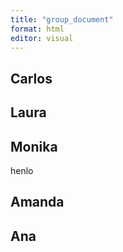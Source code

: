 ```yaml
---
title: "group_document"
format: html
editor: visual
---
```


## Carlos

## Laura

## Monika

henlo

## Amanda

## Ana 
